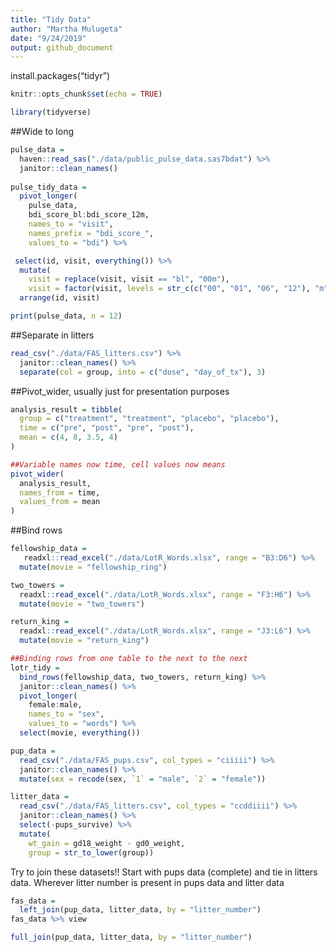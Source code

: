 ```yaml
---
title: "Tidy Data"
author: "Martha Mulugeta"
date: "9/24/2019"
output: github_document
---
```

install.packages("tidyr")

```r
knitr::opts_chunk$set(echo = TRUE)

library(tidyverse)
```

##Wide to long
```r
pulse_data = 
  haven::read_sas("./data/public_pulse_data.sas7bdat") %>% 
  janitor::clean_names() 
  
pulse_tidy_data = 
  pivot_longer(
    pulse_data, 
    bdi_score_bl:bdi_score_12m,
    names_to = "visit", 
    names_prefix = "bdi_score_",
    values_to = "bdi") %>% 

 select(id, visit, everything()) %>%
  mutate(
    visit = replace(visit, visit == "bl", "00m"),
    visit = factor(visit, levels = str_c(c("00", "01", "06", "12"), "m"))) %>%
  arrange(id, visit)

print(pulse_data, n = 12)
```

##Separate in litters 
```r
read_csv("./data/FAS_litters.csv") %>% 
  janitor::clean_names() %>%
  separate(col = group, into = c("dose", "day_of_tx"), 3)
```

##Pivot_wider, usually just for presentation purposes
```r
analysis_result = tibble(
  group = c("treatment", "treatment", "placebo", "placebo"),
  time = c("pre", "post", "pre", "post"),
  mean = c(4, 8, 3.5, 4)
)

##Variable names now time, cell values now means 
pivot_wider(
  analysis_result,
  names_from = time,
  values_from = mean
)
```

##Bind rows
```r
fellowship_data =
   readxl::read_excel("./data/LotR_Words.xlsx", range = "B3:D6") %>%
  mutate(movie = "fellowship_ring")

two_towers = 
  readxl::read_excel("./data/LotR_Words.xlsx", range = "F3:H6") %>%
  mutate(movie = "two_towers")

return_king = 
  readxl::read_excel("./data/LotR_Words.xlsx", range = "J3:L6") %>%
  mutate(movie = "return_king")

##Binding rows from one table to the next to the next
lotr_tidy = 
  bind_rows(fellowship_data, two_towers, return_king) %>%
  janitor::clean_names() %>%
  pivot_longer(
    female:male,
    names_to = "sex", 
    values_to = "words") %>%
  select(movie, everything()) 
```

```r
pup_data = 
  read_csv("./data/FAS_pups.csv", col_types = "ciiiii") %>%
  janitor::clean_names() %>%
  mutate(sex = recode(sex, `1` = "male", `2` = "female")) 

litter_data = 
  read_csv("./data/FAS_litters.csv", col_types = "ccddiiii") %>%
  janitor::clean_names() %>%
  select(-pups_survive) %>%
  mutate(
    wt_gain = gd18_weight - gd0_weight,
    group = str_to_lower(group))
```

Try to join these datasets!! Start with pups data (complete) and tie in litters data. Wherever litter number is present in pups data and litter data
```r
fas_data = 
  left_join(pup_data, litter_data, by = "litter_number")
fas_data %>% view

full_join(pup_data, litter_data, by = "litter_number")
```



